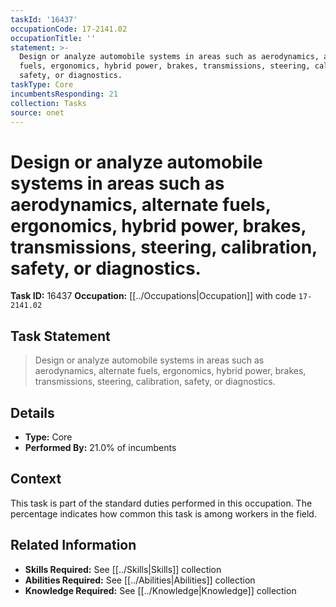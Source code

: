 ```yaml
---
taskId: '16437'
occupationCode: 17-2141.02
occupationTitle: ''
statement: >-
  Design or analyze automobile systems in areas such as aerodynamics, alternate
  fuels, ergonomics, hybrid power, brakes, transmissions, steering, calibration,
  safety, or diagnostics.
taskType: Core
incumbentsResponding: 21
collection: Tasks
source: onet
---
```

# Design or analyze automobile systems in areas such as aerodynamics, alternate fuels, ergonomics, hybrid power, brakes, transmissions, steering, calibration, safety, or diagnostics.

**Task ID:** 16437
**Occupation:** [[../Occupations|Occupation]] with code `17-2141.02`

## Task Statement

> Design or analyze automobile systems in areas such as aerodynamics, alternate fuels, ergonomics, hybrid power, brakes, transmissions, steering, calibration, safety, or diagnostics.

## Details

- **Type:** Core
- **Performed By:** 21.0% of incumbents

## Context

This task is part of the standard duties performed in this occupation. The percentage indicates how common this task is among workers in the field.

## Related Information

- **Skills Required:** See [[../Skills|Skills]] collection
- **Abilities Required:** See [[../Abilities|Abilities]] collection
- **Knowledge Required:** See [[../Knowledge|Knowledge]] collection
